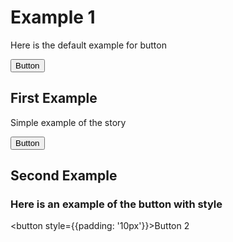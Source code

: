 # Example 1

Here is the default example for button

<button>Button</button>

## First Example

Simple example of the story

<button>Button</button>

## Second Example

### Here is an example of the button with style

<button style={{padding: '10px'}}>Button 2</button>
